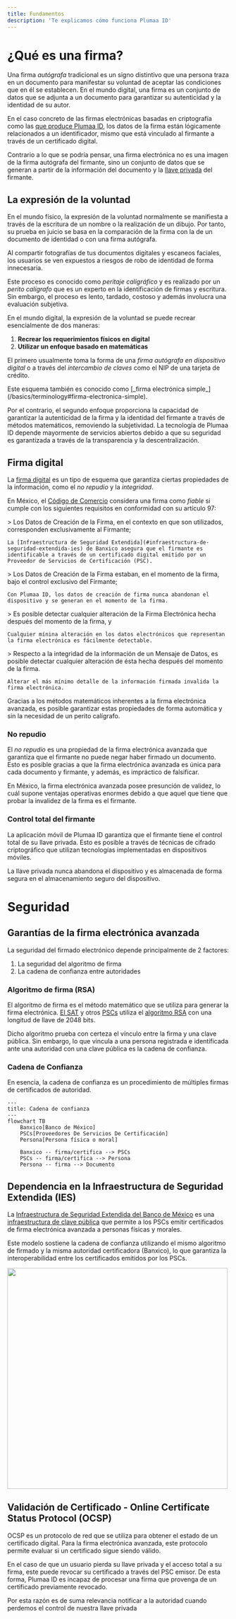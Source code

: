 ```yaml
---
title: Fundamentos
description: 'Te explicamos cómo funciona Plumaa ID'
---
```


# ¿Qué es una firma?

Una firma _autógrafa_ tradicional es un signo distintivo que una persona traza en un documento para manifestar su voluntad de aceptar las condiciones que en él se establecen. En el mundo digital, una firma es un conjunto de datos que se adjunta a un documento para garantizar su autenticidad y la identidad de su autor.

En el caso concreto de las firmas electrónicas basadas en criptografía como las [que produce Plumaa ID](/basics/terminology#firma-electronica-avanzada), los datos de la firma están lógicamente relacionados a un identificador, mismo que está vinculado al firmante a través de un certificado digital.

Contrario a lo que se podría pensar, una firma electrónica no es una imagen de la firma autógrafa del firmante, sino un conjunto de datos que se generan a partir de la información del documento y la <Tooltip tip="Es un número secreto muy largo usualmente entregado en un archivo (.key), y que a través de fórmulas matemáticas produce un resultado único para el firmante y el documento">[llave privada](/basics/terminology#llave-privada)</Tooltip> del firmante.

## La expresión de la voluntad

En el mundo físico, la expresión de la voluntad normalmente se manifiesta a través de la escritura de un nombre o la realización de un dibujo. Por tanto, su prueba en juicio se basa en la comparación de la firma con la de un documento de identidad o con una firma autógrafa.

<Warning>
Al compartir fotografías de tus documentos digitales y escaneos faciales, los usuarios se ven expuestos a riesgos de robo de identidad de forma innecesaria.
</Warning>

Este proceso es conocido como _peritaje caligráfico_ y es realizado por un _perito calígrafo_ que es un experto en la identificación de firmas y escritura. Sin embargo, el proceso es lento, tardado, costoso y además involucra una evaluación subjetiva.

En el mundo digital, la expresión de la voluntad se puede recrear esencialmente de dos maneras:

1. **Recrear los requerimientos físicos en digital**
2. **Utilizar un enfoque basado en matemáticas**

El primero usualmente toma la forma de una _firma autógrafa en dispositivo digital_ o a través del _intercambio de claves_ como el NIP de una tarjeta de crédito.

<Note>
Este esquema también es conocido como [_firma electrónica simple_](/basics/terminology#firma-electronica-simple).
</Note>

Por el contrario, el segundo enfoque proporciona la capacidad de garantizar la autenticidad de la firma y la identidad del firmante a través de métodos matemáticos, removiendo la subjetividad. La tecnología de Plumaa ID depende mayormente de servicios abiertos debido a que su seguridad es garantizada a través de la transparencia y la descentralización.

## Firma digital

La [firma digital](https://es.wikipedia.org/wiki/Firma_digital) es un tipo de esquema que garantiza ciertas propiedades de la información, como el _no repudio_ y la _integridad_.

En México, el [Código de Comercio](https://www.diputados.gob.mx/LeyesBiblio/pdf/CCom.pdf) considera una firma como _fiable_ si cumple con los siguientes requisitos en conformidad con su artículo 97:

<AccordionGroup>
  <Accordion title="El firmante es identificable" icon="id-card">
    > Los Datos de Creación de la Firma, en el contexto en que son utilizados, corresponden exclusivamente al Firmante;

    La [Infraestructura de Seguridad Extendida](#infraestructura-de-seguridad-extendida-ies) de Banxico asegura que el firmante es identificable a través de un certificado digital emitido por un Proveedor de Servicios de Certificación (PSC).
  </Accordion>

  <Accordion title="Nadie más que el firmante tiene acceso a la llave privada que firma" icon="signature">
    > Los Datos de Creación de la Firma estaban, en el momento de la firma, bajo el control exclusivo del Firmante;

    Con Plumaa ID, los datos de creación de firma nunca abandonan el dispositivo y se generan en el momento de la firma.
  </Accordion>

  <Accordion title="La firma electrónica es íntegra" icon="fingerprint">
    > Es posible detectar cualquier alteración de la Firma Electrónica hecha después del momento de la firma, y

    Cualquier mínina alteración en los datos electrónicos que representan la firma electrónica es fácilmente detectable.
  </Accordion>
  <Accordion title="La información firmada es íntegra" icon="fingerprint">
    > Respecto a la integridad de la información de un Mensaje de Datos, es posible detectar cualquier alteración de ésta hecha después del momento de la firma.
  
    Alterar el más mínimo detalle de la información firmada invalida la firma electrónica. 
  </Accordion>
</AccordionGroup>

Gracias a los métodos matemáticos inherentes a la firma electrónica avanzada, es posible garantizar estas propiedades de forma automática y sin la necesidad de un perito calígrafo.

### No repudio

El _no repudio_ es una propiedad de la firma electrónica avanzada que garantiza que el firmante no puede negar haber firmado un documento. Esto es posible gracias a que la firma electrónica avanzada es única para cada documento y firmante, y además, es impráctico de falsificar.

<Tip>En México, la firma electrónica avanzada posee presunción de validez, lo cuál supone ventajas operativas enormes debido a que aquel que tiene que probar la invalidez de la firma es el firmante.</Tip>

### Control total del firmante

La aplicación móvil de Plumaa ID garantiza que el firmante tiene el control total de su llave privada. Esto es posible a través de técnicas de cifrado criptográfico que utilizan tecnologías implementadas en dispositivos móviles.

<Note>La llave privada nunca abandona el dispositivo y es almacenada de forma segura en el almacenamiento seguro del dispositivo.</Note>

# Seguridad

## Garantías de la firma electrónica avanzada

La seguridad del firmado electrónico depende principalmente de 2 factores:

1. La seguridad del algoritmo de firma
2. La cadena de confianza entre autoridades

### Algoritmo de firma (RSA)

El algoritmo de firma es el método matemático que se utiliza para generar la firma electrónica. [El SAT](/basics/terminology#servicio-de-administracion-tributaria-sat) y otros [PSCs](/basics/terminology#proveedores-de-servicios-de-certificacion-psc) utiliza el [algoritmo RSA](/technical//electronic-signature/what-is-an-advanced-electronic-signature#criptosistema-rsa) con una longitud de llave de 2048 bits.

Dicho algoritmo prueba con certeza el vínculo entre la firma y una clave pública. Sin embargo, lo que vincula a una persona registrada e identificada ante una autoridad con una clave pública es la cadena de confianza.

### Cadena de Confianza

En esencia, la cadena de confianza es un procedimiento de múltiples firmas de certificados de autoridad.

```mermaid
---
title: Cadena de confianza
---
flowchart TB
    Banxico[Banco de México]
    PSCs[Proveedores De Servicios De Certificación]
    Persona[Persona física o moral]

    Banxico -- firma/certifica --> PSCs
    PSCs -- firma/certifica --> Persona
    Persona -- firma --> Documento
```

## Dependencia en la Infraestructura de Seguridad Extendida (IES)

La [Infraestructura de Seguridad Extendida del Banco de México](https://www.banxico.org.mx/servicios/certificados-ies-firma-electr.html) es una [infraestructura de clave pública](https://es.wikipedia.org/wiki/Infraestructura_de_clave_p%C3%BAblica) que permite a los PSCs emitir certificados de firma electrónica avanzada a personas físicas y morales.

Este modelo sostiene la cadena de confianza utilizando el mismo algoritmo de firmado y la misma autoridad certificadora (Banxico), lo que garantiza la interoperabilidad entre los certificados emitidos por los PSCs.

<img width="500" src="/images/foundations/ies-model.png" />

## Validación de Certificado - Online Certificate Status Protocol (OCSP)

OCSP es un protocolo de red que se utiliza para obtener el estado de un certificado digital. Para la firma electrónica avanzada, este protocolo permite evaluar si un certificado sigue siendo válido.

En el caso de que un usuario pierda su llave privada y el acceso total a su firma, este puede revocar su certificado a través del PSC emisor. De esta forma, Plumaa ID es incapaz de procesar una firma que provenga de un certificado previamente revocado.

<Warning>Por esta razón es de suma relevancia notificar a la autoridad cuando perdemos el control de nuestra llave privada</Warning>
